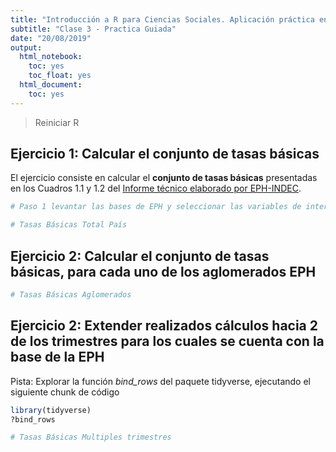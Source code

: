 ```yaml
---
title: "Introducción a R para Ciencias Sociales. Aplicación práctica en la EPH"
subtitle: "Clase 3 - Practica Guiada"
date: "20/08/2019"
output:
  html_notebook:
    toc: yes
    toc_float: yes
  html_document:
    toc: yes
---
```


> Reiniciar R


## Ejercicio 1: Calcular el conjunto de tasas básicas  

El ejercicio consiste en calcular el __conjunto de tasas básicas__ presentadas en los Cuadros 1.1 y 1.2 del [Informe técnico elaborado por EPH-INDEC](http://www.indec.gob.ar/uploads/informesdeprensa/EPH_cont_1trim17.pdf). 

```r
# Paso 1 levantar las bases de EPH y seleccionar las variables de interés
```

```r
# Tasas Básicas Total País
```
## Ejercicio 2: Calcular el conjunto de tasas básicas, para cada uno de los aglomerados EPH  
```r
# Tasas Básicas Aglomerados
```

## Ejercicio 2: Extender realizados cálculos hacia 2 de los trimestres para los cuales se cuenta con la base de la EPH 
Pista: Explorar la función *bind_rows* del paquete tidyverse, ejecutando el siguiente chunk de código
```r
library(tidyverse)
?bind_rows
```

```r
# Tasas Básicas Multiples trimestres

```

